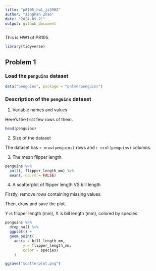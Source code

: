 ```yaml
---
title: "p8105_hw1_jz3902"
author: "Jinghan Zhao"
date: "2024-09-21"
output: github_document
---
```


This is HW1 of P8105.

```r
library(tidyverse)
```

## Problem 1

### Load the `penguins` dataset

```r
data("penguins", package = "palmerpenguins")
```

### Description of the `penguins` dataset

1.  Variable names and values

Here's the first few rows of them.

```r
head(penguins)
```


2.  Size of the dataset

The dataset has `r nrow(penguins)` rows and `r ncol(penguins)` columns.


3.  The mean flipper length

```r
penguins %>% 
  pull(, flipper_length_mm) %>% 
  mean(, na.rm = FALSE)
```


4.  A scatterplot of flipper length VS bill length

Firstly, remove rows containing missing values.

Then, draw and save the plot.

Y is flipper length (mm), X is bill length (mm), colored by species.

```r
penguins %>% 
  drop_na() %>% 
  ggplot() +
  geom_point(
    aes(x = bill_length_mm, 
        y = flipper_length_mm, 
        color = species)
    )

ggsave("scatterplot.png")
```


